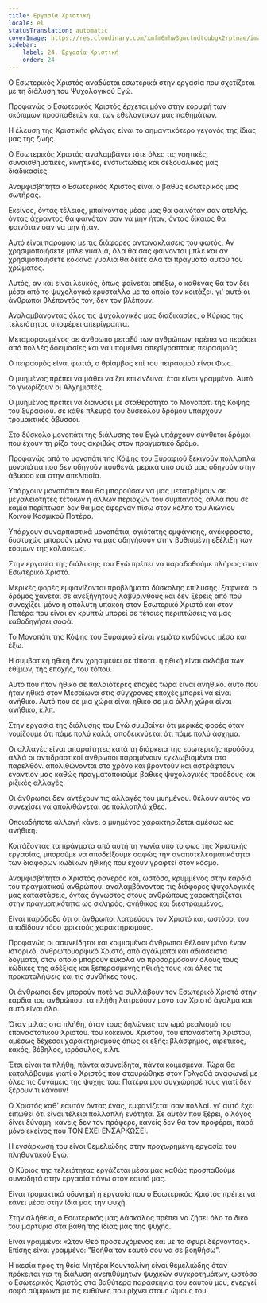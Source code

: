 ```yaml
---
title: Εργασία Χριστική
locale: el
statusTranslation: automatic
coverImage: https://res.cloudinary.com/xmfm6mhw3gwctndtcubgx2rptnae/image/upload/v1741354419/small_cover_la_gran_rebelion_28716e29d2.webp
sidebar:
    label: 24. Εργασία Χριστική
    order: 24
---
```

Ο Εσωτερικός Χριστός αναδύεται εσωτερικά στην εργασία που σχετίζεται με τη διάλυση του Ψυχολογικού Εγώ.

Προφανώς ο Εσωτερικός Χριστός έρχεται μόνο στην κορυφή των σκόπιμων προσπαθειών και των εθελοντικών μας παθημάτων.

Η έλευση της Χριστικής φλόγας είναι το σημαντικότερο γεγονός της ίδιας μας της ζωής.

Ο Εσωτερικός Χριστός αναλαμβάνει τότε όλες τις νοητικές, συναισθηματικές, κινητικές, ενστικτώδεις και σεξουαλικές μας διαδικασίες.

Αναμφισβήτητα ο Εσωτερικός Χριστός είναι ο βαθύς εσωτερικός μας σωτήρας.

Εκείνος, όντας τέλειος, μπαίνοντας μέσα μας θα φαινόταν σαν ατελής. όντας άχραντος θα φαινόταν σαν να μην ήταν, όντας δίκαιος θα φαινόταν σαν να μην ήταν.

Αυτό είναι παρόμοιο με τις διάφορες αντανακλάσεις του φωτός. Αν χρησιμοποιήσετε μπλε γυαλιά, όλα θα σας φαίνονται μπλε και αν χρησιμοποιήσετε κόκκινα γυαλιά θα δείτε όλα τα πράγματα αυτού του χρώματος.

Αυτός, αν και είναι λευκός, όπως φαίνεται απέξω, ο καθένας θα τον δει μέσα από το ψυχολογικό κρύσταλλο με το οποίο τον κοιτάζει. γι' αυτό οι άνθρωποι βλέποντάς τον, δεν τον βλέπουν.

Αναλαμβάνοντας όλες τις ψυχολογικές μας διαδικασίες, ο Κύριος της τελειότητας υποφέρει απερίγραπτα.

Μεταμορφωμένος σε άνθρωπο μεταξύ των ανθρώπων, πρέπει να περάσει από πολλές δοκιμασίες και να υπομείνει απερίγραπτους πειρασμούς.

Ο πειρασμός είναι φωτιά, ο θρίαμβος επί του πειρασμού είναι Φως.

Ο μυημένος πρέπει να μάθει να ζει επικίνδυνα. έτσι είναι γραμμένο. Αυτό το γνωρίζουν οι Αλχημιστές.

Ο μυημένος πρέπει να διανύσει με σταθερότητα το Μονοπάτι της Κόψης του ξυραφιού. σε κάθε πλευρά του δύσκολου δρόμου υπάρχουν τρομακτικές άβυσσοι.

Στο δύσκολο μονοπάτι της διάλυσης του Εγώ υπάρχουν σύνθετοι δρόμοι που έχουν τη ρίζα τους ακριβώς στον πραγματικό δρόμο.

Προφανώς από το μονοπάτι της Κόψης του Ξυραφιού ξεκινούν πολλαπλά μονοπάτια που δεν οδηγούν πουθενά. μερικά από αυτά μας οδηγούν στην άβυσσο και στην απελπισία.

Υπάρχουν μονοπάτια που θα μπορούσαν να μας μετατρέψουν σε μεγαλειότητες τέτοιων ή άλλων περιοχών του σύμπαντος, αλλά που σε καμία περίπτωση δεν θα μας έφερναν πίσω στον κόλπο του Αιώνιου Κοινού Κοσμικού Πατέρα.

Υπάρχουν συναρπαστικά μονοπάτια, αγιότατης εμφάνισης, ανέκφραστα, δυστυχώς μπορούν μόνο να μας οδηγήσουν στην βυθισμένη εξέλιξη των κόσμων της κολάσεως.

Στην εργασία της διάλυσης του Εγώ πρέπει να παραδοθούμε πλήρως στον Εσωτερικό Χριστό.

Μερικές φορές εμφανίζονται προβλήματα δύσκολης επίλυσης. ξαφνικά. ο δρόμος χάνεται σε ανεξήγητους λαβύρινθους και δεν ξέρεις από πού συνεχίζει. μόνο η απόλυτη υπακοή στον Εσωτερικό Χριστό και στον Πατέρα που είναι εν κρυπτώ μπορεί σε τέτοιες περιπτώσεις να μας καθοδηγήσει σοφά.

Το Μονοπάτι της Κόψης του Ξυραφιού είναι γεμάτο κινδύνους μέσα και έξω.

Η συμβατική ηθική δεν χρησιμεύει σε τίποτα. η ηθική είναι σκλάβα των εθίμων, της εποχής, του τόπου.

Αυτό που ήταν ηθικό σε παλαιότερες εποχές τώρα είναι ανήθικο. αυτό που ήταν ηθικό στον Μεσαίωνα στις σύγχρονες εποχές μπορεί να είναι ανήθικο. Αυτό που σε μια χώρα είναι ηθικό σε μια άλλη χώρα είναι ανήθικο, κ.λπ.

Στην εργασία της διάλυσης του Εγώ συμβαίνει ότι μερικές φορές όταν νομίζουμε ότι πάμε πολύ καλά, αποδεικνύεται ότι πάμε πολύ άσχημα.

Οι αλλαγές είναι απαραίτητες κατά τη διάρκεια της εσωτερικής προόδου, αλλά οι αντιδραστικοί άνθρωποι παραμένουν εγκλωβισμένοι στο παρελθόν. απολιθώνονται στο χρόνο και βροντούν και αστράφτουν εναντίον μας καθώς πραγματοποιούμε βαθιές ψυχολογικές προόδους και ριζικές αλλαγές.

Οι άνθρωποι δεν αντέχουν τις αλλαγές του μυημένου. θέλουν αυτός να συνεχίσει να απολιθώνεται σε πολλαπλά χθες.

Οποιαδήποτε αλλαγή κάνει ο μυημένος χαρακτηρίζεται αμέσως ως ανήθικη.

Κοιτάζοντας τα πράγματα από αυτή τη γωνία υπό το φως της Χριστικής εργασίας, μπορούμε να αποδείξουμε σαφώς την αναποτελεσματικότητα των διαφόρων κωδίκων ηθικής που έχουν γραφτεί στον κόσμο.

Αναμφισβήτητα ο Χριστός φανερός και, ωστόσο, κρυμμένος στην καρδιά του πραγματικού ανθρώπου. αναλαμβάνοντας τις διάφορες ψυχολογικές μας καταστάσεις, όντας άγνωστος στους ανθρώπους χαρακτηρίζεται στην πραγματικότητα ως σκληρός, ανήθικος και διεστραμμένος.

Είναι παράδοξο ότι οι άνθρωποι λατρεύουν τον Χριστό και, ωστόσο, του αποδίδουν τόσο φρικτούς χαρακτηρισμούς.

Προφανώς οι ασυνείδητοι και κοιμισμένοι άνθρωποι θέλουν μόνο έναν ιστορικό, ανθρωπομορφικό Χριστό, από αγάλματα και αδιάσειστα δόγματα, στον οποίο μπορούν εύκολα να προσαρμόσουν όλους τους κώδικες της αδέξιας και ξεπερασμένης ηθικής τους και όλες τις προκαταλήψεις και τις συνθήκες τους.

Οι άνθρωποι δεν μπορούν ποτέ να συλλάβουν τον Εσωτερικό Χριστό στην καρδιά του ανθρώπου. τα πλήθη λατρεύουν μόνο τον Χριστό άγαλμα και αυτό είναι όλο.

Όταν μιλάς στα πλήθη, όταν τους δηλώνεις τον ωμό ρεαλισμό του επαναστατικού Χριστού. του κόκκινου Χριστού, του επαναστάτη Χριστού, αμέσως δέχεσαι χαρακτηρισμούς όπως οι εξής: βλάσφημος, αιρετικός, κακός, βέβηλος, ιερόσυλος, κ.λπ.

Έτσι είναι τα πλήθη, πάντα ασυνείδητα, πάντα κοιμισμένα. Τώρα θα καταλάβουμε γιατί ο Χριστός που σταυρώθηκε στον Γολγοθά αναφωνεί με όλες τις δυνάμεις της ψυχής του: Πατέρα μου συγχώρησέ τους γιατί δεν ξέρουν τι κάνουν!

Ο Χριστός καθ' εαυτόν όντας ένας, εμφανίζεται σαν πολλοί. γι' αυτό έχει ειπωθεί ότι είναι τέλεια πολλαπλή ενότητα. Σε αυτόν που ξέρει, ο λόγος δίνει δύναμη. κανείς δεν τον πρόφερε, κανείς δεν θα τον προφέρει, παρά μόνο εκείνος που ΤΟΝ ΕΧΕΙ ΕΝΣΑΡΚΩΣΕΙ.

Η ενσάρκωσή του είναι θεμελιώδης στην προχωρημένη εργασία του πληθυντικού Εγώ.

Ο Κύριος της τελειότητας εργάζεται μέσα μας καθώς προσπαθούμε συνειδητά στην εργασία πάνω στον εαυτό μας.

Είναι τρομακτικά οδυνηρή η εργασία που ο Εσωτερικός Χριστός πρέπει να κάνει μέσα στην ίδια μας την ψυχή.

Στην αλήθεια, ο Εσωτερικός μας Δάσκαλος πρέπει να ζήσει όλο το δικό του μαρτύριο στα βάθη της ίδιας μας της ψυχής.

Είναι γραμμένο: «Στον Θεό προσευχόμενος και με το σφυρί δέρνοντας». Επίσης είναι γραμμένο: "Βοήθα τον εαυτό σου να σε βοηθήσω".

Η ικεσία προς τη θεία Μητέρα Κουνταλίνη είναι θεμελιώδης όταν πρόκειται για τη διάλυση ανεπιθύμητων ψυχικών συγκροτημάτων, ωστόσο ο Εσωτερικός Χριστός στα βαθύτερα παρασκήνια του εαυτού μου, ενεργεί σοφά σύμφωνα με τις ευθύνες που ρίχνει στους ώμους του.

